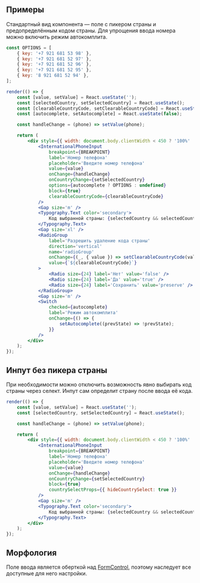 ## Примеры

Стандартный вид компонента — поле с пикером страны и предопределённым кодом страны.
Для упрощения ввода номера можно включить режим автокомплита.

```jsx live mobileHeight={640}
const OPTIONS = [
    { key: '+7 921 681 53 98' },
    { key: '+7 921 681 52 97' },
    { key: '+7 921 681 52 96' },
    { key: '+7 921 681 52 95' },
    { key: '8 921 681 52 94' },
];

render(() => {
    const [value, setValue] = React.useState('');
    const [selectedCountry, setSelectedCountry] = React.useState();
    const [clearableCountryCode, setClearableCountryCode] = React.useState(false);
    const [autocomplete, setAutocomplete] = React.useState(false);

    const handleChange = (phone) => setValue(phone);

    return (
        <div style={{ width: document.body.clientWidth < 450 ? '100%' : 320 }}>
            <InternationalPhoneInput
                breakpoint={BREAKPOINT}
                label='Номер телефона'
                placeholder='Введите номер телефона'
                value={value}
                onChange={handleChange}
                onCountryChange={setSelectedCountry}
                options={autocomplete ? OPTIONS : undefined}
                block={true}
                clearableCountryCode={clearableCountryCode}
            />
            <Gap size='m' />
            <Typography.Text color='secondary'>
                Код выбранной страны: {selectedCountry && selectedCountry.iso2}
            </Typography.Text>
            <Gap size='xl' />
            <RadioGroup
                label='Разрешить удаление кода страны'
                direction='vertical'
                name='radioGroup'
                onChange={(_, { value }) => setClearableCountryCode(value === 'preserve' ? value : value === 'true')}
                value={`${clearableCountryCode}`}
            >
                <Radio size={24} label='Нет' value='false' />
                <Radio size={24} label='Да' value='true' />
                <Radio size={24} label='Сохранить' value='preserve' />
            </RadioGroup>
            <Gap size='m' />
            <Switch
                checked={autocomplete}
                label='Режим автокомплита'
                onChange={() => {
                    setAutocomplete((prevState) => !prevState);
                }}
            />
        </div>
    );
});
```

## Инпут без пикера страны

При необходимости можно отключить возможность явно выбирать код страны через селект. Инпут сам определит страну после ввода её кода.

```jsx live mobileHeight={640}
render(() => {
    const [value, setValue] = React.useState('');
    const [selectedCountry, setSelectedCountry] = React.useState();

    const handleChange = (phone) => setValue(phone);

    return (
        <div style={{ width: document.body.clientWidth < 450 ? '100%' : 320 }}>
            <InternationalPhoneInput
                breakpoint={BREAKPOINT}
                label='Номер телефона'
                placeholder='Введите номер телефона'
                value={value}
                onChange={handleChange}
                onCountryChange={setSelectedCountry}
                block={true}
                countrySelectProps={{ hideCountrySelect: true }}
            />
            <Gap size='m' />
            <Typography.Text color='secondary'>
                Код выбранной страны: {selectedCountry && selectedCountry.iso2}
            </Typography.Text>
        </div>
    );
});
```

## Морфология

Поле ввода является оберткой над [FormControl](?path=/docs/formcontrol--docs),
поэтому наследует все доступные для него настройки.
